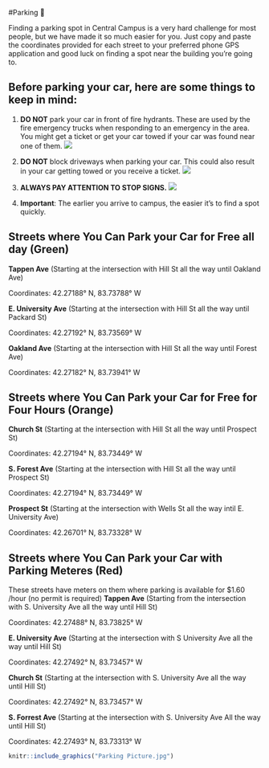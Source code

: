 #Parking 🚗

Finding a parking spot in Central Campus is a very hard challenge for most people, but we have made it so much easier for you. Just copy and paste the coordinates provided for each street to your preferred phone GPS application and good luck on finding a spot near the building you're going to.  

## Before parking your car, here are some things to keep in mind:

1. **DO NOT** park your car in front of fire hydrants. These are used by the fire emergency trucks when responding to an emergency in the area. You might get a ticket or get your car towed if your car was found near one of them.
![](Red Fire hydrant.jpg)


2. **DO NOT** block driveways when parking your car. This could also result in your car getting towed or you receive a ticket.
![](Blocked Driveway.jpg)


3. **ALWAYS PAY ATTENTION TO STOP SIGNS.**
![](Stop Sign.jpg)


4. **Important**: The earlier you arrive to campus, the easier it's to find a spot quickly. 

## Streets where You Can Park your Car for Free all day (Green)
**Tappen Ave** (Starting at the intersection with Hill St all the way until Oakland Ave)

Coordinates: 42.27188° N, 83.73788° W

**E. University Ave** (Starting at the intersection with Hill St all the way until Packard St)

Coordinates: 42.27192° N, 83.73569° W

**Oakland Ave** (Starting at the intersection with Hill St all the way until Forest Ave)

Coordinates: 42.27182° N, 83.73941° W


## Streets where You Can Park your Car for Free for Four Hours (Orange)
**Church St** (Starting at the intersection with Hill St all the way until Prospect St)

Coordinates: 42.27194° N, 83.73449° W

**S. Forest Ave** (Starting at the intersection with Hill St all the way until Prospect St)

Coordinates: 42.27194° N, 83.73449° W

**Prospect St** (Starting at the intersection with Wells St all the way intil E. University Ave)

Coordinates: 42.26701° N, 83.73328° W


## Streets where You Can Park your Car with Parking Meteres (Red)
These streets have meters on them where parking is available for $1.60 /hour (no permit is required)
**Tappen Ave** (Starting from the intersection with S. University Ave all the way until Hill St)

Coordinates: 42.27488° N, 83.73825° W

**E. University Ave** (Starting at the intersection with S University Ave all the way until Hill St)

Coordinates: 42.27492° N, 83.73457° W

**Church St** (Starting at the intersection with S. University Ave all the way until Hill St)

Coordinates: 42.27492° N, 83.73457° W

**S. Forrest Ave** (Starting at the intersection with S. University Ave All the way until Hill St)

Coordinates: 42.27493° N, 83.73313° W

```r
knitr::include_graphics("Parking Picture.jpg")
```




